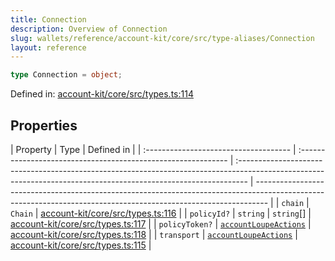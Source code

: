 ```yaml
---
title: Connection
description: Overview of Connection
slug: wallets/reference/account-kit/core/src/type-aliases/Connection
layout: reference
---
```


```ts
type Connection = object;
```

Defined in: [account-kit/core/src/types.ts:114](https://github.com/alchemyplatform/aa-sdk/blob/49e74eee8606f480b200b4612d00d950da8a8742/account-kit/core/src/types.ts#L114)

## Properties

| Property                              | Type                                                          | Defined in                                                                                                                                                      |
| :------------------------------------ | :------------------------------------------------------------ | :-------------------------------------------------------------------------------------------------------------------------------------------------------------- | --------------------------------------------------------------------------------------------------------------------------------------------------------------- |
| <a id="chain" /> `chain`              | `Chain`                                                       | [account-kit/core/src/types.ts:116](https://github.com/alchemyplatform/aa-sdk/blob/49e74eee8606f480b200b4612d00d950da8a8742/account-kit/core/src/types.ts#L116) |
| <a id="policyid" /> `policyId?`       | `string`                                                      | `string`\[]                                                                                                                                                     | [account-kit/core/src/types.ts:117](https://github.com/alchemyplatform/aa-sdk/blob/49e74eee8606f480b200b4612d00d950da8a8742/account-kit/core/src/types.ts#L117) |
| <a id="policytoken" /> `policyToken?` | [`accountLoupeActions`](../variables/accountLoupeActions.mdx) | [account-kit/core/src/types.ts:118](https://github.com/alchemyplatform/aa-sdk/blob/49e74eee8606f480b200b4612d00d950da8a8742/account-kit/core/src/types.ts#L118) |
| <a id="transport" /> `transport`      | [`accountLoupeActions`](../variables/accountLoupeActions.mdx) | [account-kit/core/src/types.ts:115](https://github.com/alchemyplatform/aa-sdk/blob/49e74eee8606f480b200b4612d00d950da8a8742/account-kit/core/src/types.ts#L115) |
